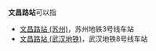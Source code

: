 '''文昌路站'''可以指
* [[文昌路站_(苏州)|文昌路站 (苏州)]]，苏州地铁3号线车站
* [[文昌路站_(武汉地铁)|文昌路站 (武汉地铁)]]，武汉地铁8号线车站

{{disambig|Cat=四字車站名消歧义}}